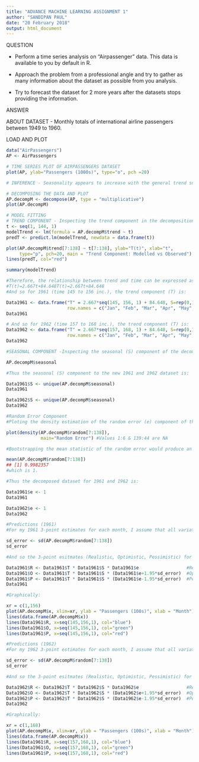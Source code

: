 ---
title: "ADVANCE MACHINE LEARNING ASSIGNMENT 1"
author: "SANDIPAN PAUL"
date: "20 February 2018"
output: html_document
---

QUESTION

* Perform a time series analysis on "Airpassenger" data. This data is available to you by default in R.

* Approach the problem from a professional angle and try to gather as many information about the
dataset as possible from you analysis.

* Try to forecast the dataset for 2 more years after the datasets stops providing the information.



ANSWER

ABOUT DATASET - Monthly totals of international airline passengers between 1949 to 1960.

LOAD AND PLOT

```{r}
data("AirPassengers")
AP <- AirPassengers

# TIME SERIES PLOT OF AIRPASSENGERS DATASET
plot(AP, ylab="Passengers (1000s)", type="o", pch =20)

# INFERENCE - Seasonality appears to increase with the general trend suggesting a multiplicative model rather than an additive model.

# DECOMPOSING THE DATA AND PLOT
AP.decompM <- decompose(AP, type = "multiplicative")
plot(AP.decompM)

# MODEL FITTING
# TREND COMPONENT - Inspecting the trend component in the decomposition plot suggests that the relationship is linear, thus fitting a linear model.
t <- seq(1, 144, 1)
modelTrend <- lm(formula = AP.decompM$trend ~ t)
predT <- predict.lm(modelTrend, newdata = data.frame(t))

plot(AP.decompM$trend[7:138] ~ t[7:138], ylab="T(t)", xlab="t",
     type="p", pch=20, main = "Trend Component: Modelled vs Observed")
lines(predT, col="red")

summary(modelTrend)

#Therefore, the relationship between trend and time can be expressed as:
#T(t)=2.667t+84.648T(t)=2.667t+84.648
#And so for 1961 (time 145 to 156 inc.), the trend component (T) is:

Data1961 <- data.frame("T" = 2.667*seq(145, 156, 1) + 84.648, S=rep(0,12), e=rep(0,12),
                       row.names = c("Jan", "Feb", "Mar", "Apr", "May", "Jun", "Jul", "Aug", "Sep", "Oct", "Nov", "Dec"))
Data1961

# And so for 1962 (time 157 to 168 inc.), the trend component (T) is:
Data1962 <- data.frame("T" = 2.667*seq(157, 168, 1) + 84.648, S=rep(0,12), e=rep(0,12),
                       row.names = c("Jan", "Feb", "Mar", "Apr", "May", "Jun", "Jul", "Aug", "Sep", "Oct", "Nov", "Dec"))
Data1962

#SEASONAL COMPONENT -Inspecting the seasonal (S) component of the decomposition reveals:

AP.decompM$seasonal

#Thus the seasonal (S) component to the new 1961 and 1962 dataset is:

Data1961$S <- unique(AP.decompM$seasonal)
Data1961

Data1962$S <- unique(AP.decompM$seasonal)
Data1962

#Random Error Component
#Ploting the density estimation of the random error (e) component of the decomposition shows an approximate normal distribution:

plot(density(AP.decompM$random[7:138]),
             main="Random Error") #Values 1:6 & 139:44 are NA

#Bootstrapping the mean statistic of the random error would produce an accurate approximation of the population mean of the randon error. However, I believe this is too costly for the reward it gives and thus I shall assume the population mean of the random error is:

mean(AP.decompM$random[7:138])
## [1] 0.9982357
#which is 1.

#Thus the decomposed dataset for 1961 and 1962 is:

Data1961$e <- 1
Data1961

Data1962$e <- 1
Data1962

#Predictions (1961)
#For my 1961 3-point estimates for each month, I assume that all variation is due to the random error (for simplicity) and so taking the standard deviation of the random error distribution gives:

sd_error <- sd(AP.decompM$random[7:138])
sd_error

#And so the 3-point esitmates (Realistic, Optimistic, Pessimistic) for the predictions is simply the expected prediction (T???S???eT???S???e), and 95% CI interval either way using the standard deviation of the random error (95% CI = 1.95???sd1.95???sd).

Data1961$R <- Data1961$T * Data1961$S * Data1961$e                  #Realistic Estimation
Data1961$O <- Data1961$T * Data1961$S * (Data1961$e+1.95*sd_error)  #Optimistic Estimation
Data1961$P <- Data1961$T * Data1961$S * (Data1961$e-1.95*sd_error)  #Pessimistic Estimation
Data1961

#Graphically:

xr = c(1,156)
plot(AP.decompM$x, xlim=xr, ylab = "Passengers (100s)", xlab = "Month")
lines(data.frame(AP.decompM$x))
lines(Data1961$R, x=seq(145,156,1), col="blue")
lines(Data1961$O, x=seq(145,156,1), col="green")
lines(Data1961$P, x=seq(145,156,1), col="red")

#Predictions (1962)
#For my 1962 3-point estimates for each month, I assume that all variation is due to the random error (for simplicity) and so taking the standard deviation of the random error distribution gives:

sd_error <- sd(AP.decompM$random[7:138])
sd_error

#And so the 3-point esitmates (Realistic, Optimistic, Pessimistic) for the predictions is simply the expected prediction (T???S???eT???S???e), and 95% CI interval either way using the standard deviation of the random error (95% CI = 1.95???sd1.95???sd).

Data1962$R <- Data1962$T * Data1962$S * Data1962$e                  #Realistic Estimation
Data1962$O <- Data1962$T * Data1962$S * (Data1962$e+1.95*sd_error)  #Optimistic Estimation
Data1962$P <- Data1962$T * Data1962$S * (Data1962$e-1.95*sd_error)  #Pessimistic Estimation
Data1962

#Graphically:

xr = c(1,168)
plot(AP.decompM$x, xlim=xr, ylab = "Passengers (100s)", xlab = "Month")
lines(data.frame(AP.decompM$x))
lines(Data1961$R, x=seq(157,168,1), col="blue")
lines(Data1961$O, x=seq(157,168,1), col="green")
lines(Data1961$P, x=seq(157,168,1), col="red")
```

